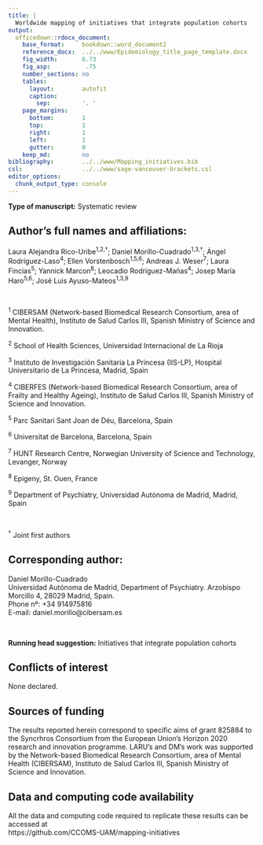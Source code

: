 ```yaml
---
title: |
  Worldwide mapping of initiatives that integrate population cohorts
output:
  officedown::rdocx_document:
    base_format:     bookdown::word_document2
    reference_docx:  ../../www/Epidemiology_title_page_template.docx
    fig_width:       6.73
    fig_asp:          .75
    number_sections: no
    tables:
      layout:        autofit
      caption:
        sep:         '. '
    page_margins:
      bottom:        1
      top:           1
      right:         1
      left:          1
      gutter:        0
    keep_md:         no
bibliography:        ../../www/Mapping_initiatives.bib
csl:                 ../../www/sage-vancouver-brackets.csl
editor_options:
  chunk_output_type: console
---
```


**Type of manuscript:** Systematic review

## Author's full names and affiliations:

Laura Alejandra Rico-Uribe^1,2,†^;
Daniel Morillo-Cuadrado^1,3,†^;
Ángel Rodríguez-Laso^4^;
Ellen Vorstenbosch^1,5,6^;
Andreas J. Weser^7^;
Laura Fincias^5^;
Yannick Marcon^8^;
Leocadio Rodriguez-Mañas^4^;
Josep María Haro^5,6^;
José Luis Ayuso-Mateos^1,3,9^

<br>

^1^ CIBERSAM (Network-based Biomedical Research Consortium,
    area of Mental Health), Instituto de Salud Carlos III,
    Spanish Ministry of Science and Innovation.

^2^ School of Health Sciences, Universidad Internacional de La Rioja

^3^ Instituto de Investigación Sanitaria La Princesa (IIS-LP),
    Hospital Universitario de La Princesa, Madrid, Spain

^4^ CIBERFES (Network-based Biomedical Research Consortium,
    area of Frailty and Healthy Ageing), Instituto de Salud Carlos III,
    Spanish Ministry of Science and Innovation.

^5^ Parc Sanitari Sant Joan de Déu, Barcelona, Spain

^6^ Universitat de Barcelona, Barcelona, Spain

^7^ HUNT Research Centre, Norwegian University of Science and Technology,
    Levanger, Norway

^8^ Epigeny, St. Ouen, France

^9^ Department of Psychiatry, Universidad Autónoma de Madrid, Madrid, Spain

<br>

^†^ Joint first authors

## Corresponding author:

Daniel Morillo-Cuadrado  
Universidad Autónoma de Madrid, Department of Psychiatry.
Arzobispo Morcillo 4, 28029 Madrid, Spain.  
Phone nº: +34 914975816  
E-mail: daniel.morillo@cibersam.es

<br>

**Running head suggestion:** Initiatives that integrate population cohorts

## Conflicts of interest

None declared.

## Sources of funding

The results reported herein correspond to specific aims of grant
825884 to the Syncrhros Consortium from the European Union’s Horizon 2020
research and innovation programme.
LARU's and DM's work was supported by the
Network-based Biomedical Research Consortium,
area of Mental Health (CIBERSAM), Instituto de Salud Carlos III,
Spanish Ministry of Science and Innovation.

## Data and computing code availability

All the data and computing code required to replicate these results can be
accessed at  
https://github.com/CCOMS-UAM/mapping-initiatives
